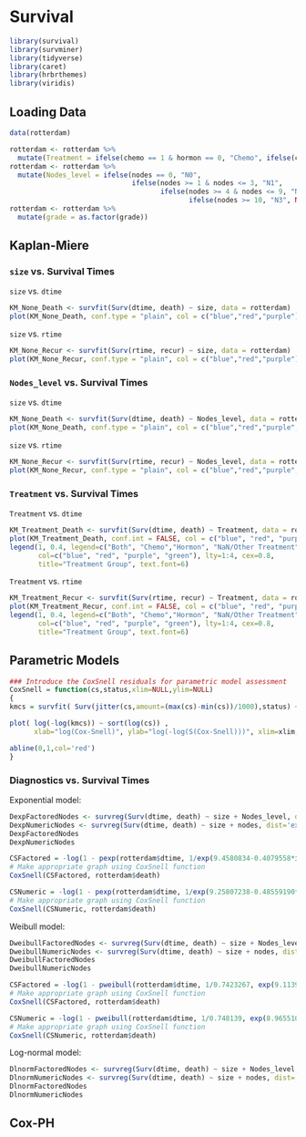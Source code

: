 # Survival

```r
library(survival)
library(survminer)
library(tidyverse)
library(caret)
library(hrbrthemes)
library(viridis)
```

## Loading Data
```r
data(rotterdam)
```

```r
rotterdam <- rotterdam %>%
  mutate(Treatment = ifelse(chemo == 1 & hormon == 0, "Chemo", ifelse(chemo == 0 & hormon == 1, "Hormon", ifelse(chemo == 1 & hormon == 1, "Both", "NaN/Other Treatment"))))
rotterdam <- rotterdam %>% 
  mutate(Nodes_level = ifelse(nodes == 0, "N0", 
                              ifelse(nodes >= 1 & nodes <= 3, "N1", 
                                     ifelse(nodes >= 4 & nodes <= 9, "N2", 
                                            ifelse(nodes >= 10, "N3", NaN)))))
rotterdam <- rotterdam %>%
  mutate(grade = as.factor(grade))
```

## Kaplan-Miere

### `size` vs. Survival Times

`size` vs. `dtime`
```r
KM_None_Death <- survfit(Surv(dtime, death) ~ size, data = rotterdam)
plot(KM_None_Death, conf.type = "plain", col = c("blue","red","purple"), xlab="Days", ylab="Survival", lty = 1:3)
```

`size` vs. `rtime`
```r
KM_None_Recur <- survfit(Surv(rtime, recur) ~ size, data = rotterdam)
plot(KM_None_Recur, conf.type = "plain", col = c("blue","red","purple"), xlab="Days", ylab="Survival", lty = 1:3)
```

### `Nodes_level` vs. Survival Times

`size` vs. `dtime`
```r
KM_None_Death <- survfit(Surv(dtime, death) ~ Nodes_level, data = rotterdam)
plot(KM_None_Death, conf.type = "plain", col = c("blue","red","purple","green"), xlab="Days", ylab="Survival", lty = 1:4)
```

`size` vs. `rtime`
```r
KM_None_Recur <- survfit(Surv(rtime, recur) ~ Nodes_level, data = rotterdam)
plot(KM_None_Recur, conf.type = "plain", col = c("blue","red","purple", "green"), xlab="Days", ylab="Survival", lty = 1:4)
```

### `Treatment` vs. Survival Times

`Treatment` vs. `dtime`
```r
KM_Treatment_Death <- survfit(Surv(dtime, death) ~ Treatment, data = rotterdam)
plot(KM_Treatment_Death, conf.int = FALSE, col = c("blue", "red", "purple", "green"), xlab="Days", ylab="Survival", lty=1:4)
legend(1, 0.4, legend=c("Both", "Chemo","Hormon", "NaN/Other Treatment"),
       col=c("blue", "red", "purple", "green"), lty=1:4, cex=0.8,
       title="Treatment Group", text.font=6)
```

`Treatment` vs. `rtime`
```r
KM_Treatment_Recur <- survfit(Surv(rtime, recur) ~ Treatment, data = rotterdam)
plot(KM_Treatment_Recur, conf.int = FALSE, col = c("blue", "red", "purple", "green"), xlab="Days", ylab="Survival", lty=1:4)
legend(1, 0.4, legend=c("Both", "Chemo","Hormon", "NaN/Other Treatment"),
       col=c("blue", "red", "purple", "green"), lty=1:4, cex=0.8,
       title="Treatment Group", text.font=6)
```

## Parametric Models 

```r
### Introduce the CoxSnell residuals for parametric model assessment
CoxSnell = function(cs,status,xlim=NULL,ylim=NULL)
{
kmcs = survfit( Surv(jitter(cs,amount=(max(cs)-min(cs))/1000),status) ~ 1 )$surv

plot( log(-log(kmcs)) ~ sort(log(cs)) ,
      xlab="log(Cox-Snell)", ylab="log(-log(S(Cox-Snell)))", xlim=xlim, ylim=ylim )

abline(0,1,col='red')
}
```

### Diagnostics vs. Survival Times

Exponential model:
```r
DexpFactoredNodes <- survreg(Surv(dtime, death) ~ size + Nodes_level, dist='exponential', data=rotterdam)
DexpNumericNodes <- survreg(Surv(dtime, death) ~ size + nodes, dist='exponential', data=rotterdam)
DexpFactoredNodes
DexpNumericNodes
```

```r
CSFactored = -log(1 - pexp(rotterdam$dtime, 1/exp(9.4580834-0.4079558*ifelse(rotterdam$size=="20-50",1,0)-0.7156137*ifelse(rotterdam$size==">50",1,0)-0.5001880*ifelse(rotterdam$Nodes_level=="N1",1,0)-0.9946036*ifelse(rotterdam$Nodes_level=="N2",1,0)-1.3062361*ifelse(rotterdam$Nodes_level=="N3",1,0))))
# Make appropriate graph using CoxSnell function
CoxSnell(CSFactored, rotterdam$death)

CSNumeric = -log(1 - pexp(rotterdam$dtime, 1/exp(9.25807238-0.48559190*ifelse(rotterdam$size=="20-50",1,0)-0.87914002*ifelse(rotterdam$size==">50",1,0)-0.07094178*rotterdam$nodes)))
# Make appropriate graph using CoxSnell function
CoxSnell(CSNumeric, rotterdam$death)
```

Weibull model:
```r
DweibullFactoredNodes <- survreg(Surv(dtime, death) ~ size + Nodes_level, dist='weibull', data=rotterdam)
DweibullNumericNodes <- survreg(Surv(dtime, death) ~ size + nodes, dist='weibull', data=rotterdam)
DweibullFactoredNodes
DweibullNumericNodes
```

```r
CSFactored = -log(1 - pweibull(rotterdam$dtime, 1/0.7423267, exp(9.1139316-0.3138368*ifelse(rotterdam$size=="20-50",1,0)-0.5771036*ifelse(rotterdam$size==">50",1,0)-0.3840287*ifelse(rotterdam$Nodes_level=="N1",1,0)-0.7862627*ifelse(rotterdam$Nodes_level=="N2",1,0)-1.0530855*ifelse(rotterdam$Nodes_level=="N3",1,0))))
# Make appropriate graph using CoxSnell function
CoxSnell(CSFactored, rotterdam$death)

CSNumeric = -log(1 - pweibull(rotterdam$dtime, 1/0.748139, exp(8.96551068-0.37327053*ifelse(rotterdam$size=="20-50",1,0)-0.71478411*ifelse(rotterdam$size==">50",1,0)-0.05733795*rotterdam$nodes)))
# Make appropriate graph using CoxSnell function
CoxSnell(CSNumeric, rotterdam$death)
```

Log-normal model:
```r
DlnormFactoredNodes <- survreg(Surv(dtime, death) ~ size + Nodes_level, dist='lognormal', data=rotterdam)
DlnormNumericNodes <- survreg(Surv(dtime, death) ~ size + nodes, dist='lognormal', data=rotterdam)
DlnormFactoredNodes
DlnormNumericNodes
```



## Cox-PH


